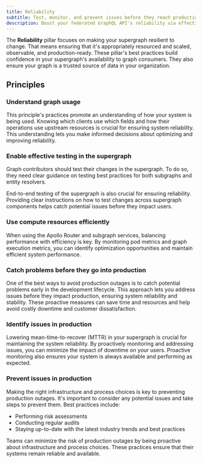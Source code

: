 ```yaml
---
title: Reliability
subtitle: Test, monitor, and prevent issues before they reach production
description: Boost your federated GraphQL API's reliability via effective testing, efficient resource usage, and preventing issues before they reach production.
---
```


The **Reliability** pillar focuses on making your supergraph resilient to change.
That means ensuring that it's appropriately resourced and scaled, observable, and production-ready.
These pillar's best practices build confidence in your supergraph's availability to graph consumers.
They also ensure your graph is a trusted source of data in your organization.

## Principles

### Understand graph usage

This principle's practices promote an understanding of how your system is being used.
Knowing which clients use which fields and how their operations use upstream resources is crucial for ensuring system reliability.
This understanding lets you make informed decisions about optimizing and improving reliability.

### Enable effective testing in the supergraph

Graph contributors should test their changes in the supergraph.
To do so, they need clear guidance on testing best practices for both subgraphs and entity resolvers.

End-to-end testing of the supergraph is also crucial for ensuring reliability.
Providing clear instructions on how to test changes across supergraph components helps catch potential issues before they impact users.

### Use compute resources efficiently

When using the Apollo Router and subgraph services, balancing performance with efficiency is key.
By monitoring pod metrics and graph execution metrics, you can identify optimization opportunities and maintain efficient system performance.

### Catch problems before they go into production

One of the best ways to avoid production outages is to catch potential problems early in the development lifecycle.
This approach lets you address issues before they impact production, ensuring system reliability and stability.
These proactive measures can save time and resources and help avoid costly downtime and customer dissatisfaction.

### Identify issues in production

Lowering mean-time-to-recover (MTTR) in your supergraph is crucial for maintaining the system reliability.
By proactively monitoring and addressing issues, you can minimize the impact of downtime on your users.
Proactive monitoring also ensures your system is always available and performing as expected.

### Prevent issues in production

Making the right infrastructure and process choices is key to preventing production outages.
It's important to consider any potential issues and take steps to prevent them.
Best practices include:

- Performing risk assessments
- Conducting regular audits
- Staying up-to-date with the latest industry trends and best practices

Teams can minimize the risk of production outages by being proactive about infrastructure and process choices.
These practices ensure that their systems remain reliable and available.
